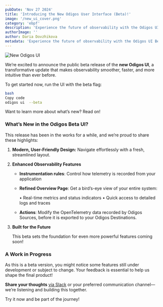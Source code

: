 ```yaml
---
pubDate: 'Nov 27 2024'
title: 'Introducing the New Odigos User Interface (Beta)!'
image: '/new_ui_cover.png'
category: 'ebpf'
description: 'Experience the future of observability with the Odigos UI Beta. Featuring a sleek design, interactive visualizations, and enterprise-ready capabilities, this beta release transforms how you monitor and optimize applications. Join the beta today to explore the latest in observability innovation.'
authorImage: ''
author: Daria Dovzhikova
metadata: 'Experience the future of observability with the Odigos UI Beta. Featuring a sleek design, interactive visualizations, and enterprise-ready capabilities, this beta release transforms how you monitor and optimize applications. Join the beta today to explore the latest in observability innovation.'
---
```


![New Odigos UI](/images/blog/new-overview.png)

We’re excited to announce the public beta release of the **new Odigos UI**, a transformative update that makes observability smoother, faster, and more intuitive than ever before. 

To get started now, run the UI with the beta flag:

```bash
bash
Copy code
odigos ui  --beta
```

Want to learn more about what’s new? Read on!

### **What’s New in the Odigos Beta UI?**

This release has been in the works for a while, and we’re proud to share these highlights:

1. **Modern, User-Friendly Design:** Navigate effortlessly with a fresh, streamlined layout.
2. **Enhanced Observability Features**
    - **Instrumentation rules**: Control how telemetry is recorded from your application
    - **Refined Overview Page**: Get a bird’s-eye view of your entire system:
        
        •	Real-time metrics and status indicators
        •	Quick access to detailed logs and traces
        
    - **Actions**: Modify the OpenTelemetry data recorded by Odigos Sources, before it is exported to your Odigos Destinations.
3.  **Built for the Future**
    
    This beta sets the foundation for even more powerful features coming soon!
    

### **A Work in Progress**

As this is a beta version, you might notice some features still under development or subject to change. Your feedback is essential to help us shape the final product!

**Share your thoughts** [via Slack](https://join.slack.com/t/odigos/shared_invite/zt-1d7egaz29-Rwv2T8kyzc3mWP8qKobz~A) or your preferred communication channel—we’re listening and building this together.

Try it now and be part of the journey!